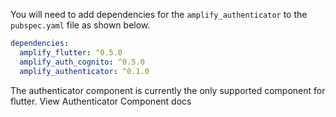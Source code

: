 
You will need to add dependencies for the `amplify_authenticator` to the `pubspec.yaml` file as shown below.

```yaml
dependencies:
  amplify_flutter: ^0.5.0
  amplify_auth_cognito: ^0.5.0
  amplify_authenticator: ^0.1.0
```

<Alert role="none" variation="info">
  <Text color="inherit">
    The authenticator component is currently the only supported component for
    flutter.
  </Text>
  <Link href="/flutter/components/authenticator">
    View Authenticator Component docs
  </Link>
</Alert>
